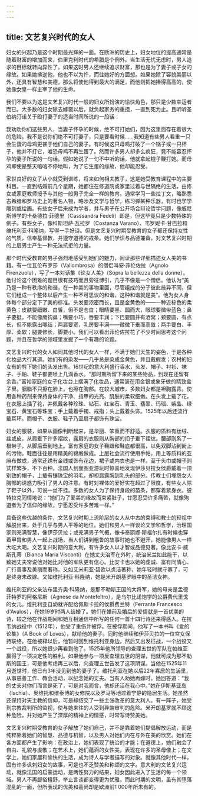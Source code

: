 ```yaml
---
---
---
```

title: 文艺复兴时代的女人
---




妇女的兴起乃是这个时期最光辉的一面。在欧洲的历史上，妇女地位的提高通常是随着财富的增加而来，伯里克利时代的希腊是个例外。当生活无忧无虑时，男人追求的目标就转向异性了。如果这时男人还继续追求财富，那也是为了妻子或子女的缘故。如果她拂逆他，他也不以为忤，而往她好的方面想。如果她除了容貌美丽以外，还具有智慧和美德，那么将使他得到最大的满足，而他则把她捧得高高的，使她像女皇一样主宰了他的生命。

我们不要以为这是文艺复兴时代一般的妇女所扮演的愉快角色，那只是少数幸运者而已。大多数的妇女除去嫁裳以后，就负起家务的重担，一直到死为止。且听听圣伯纳汀诺关于殴打妻子的适当时间所说的一段话：

我劝劝你们这些男人，当妻子怀孕的时候，绝不可打她们，因为这里面存在着很大的危险。我不是说你们绝不可打妻子，只是要看时候……我知道有些男人看重一只会生蛋的母鸡更甚于他们自己的妻子。有时候这只母鸡打破了一个锅子或一只杯子，他并不打它，唯恐母鸡不再生蛋了。然而许多男人却多么疯狂，竟不能容忍怀孕的妻子所说的一句话。假如她说了一句不中听的话，他就拿起棍子鞭打她。而母鸡即使是整天咯咯不停地叫，为了它生蛋的缘故，他却能忍受。



家世良好的女子从小就受到训练，将来如何相夫教子，这是她受教育课程中的主要科目。一直到结婚前几个星期，她都住在修道院或家里过着与世隔绝的生活，由修女或家庭教师授予与其他一般男子完全一样的教育。通常学习一些拉丁文，略熟悉古希腊和罗马史上的著名人物，略涉及文学与哲学，练习弹某种乐器，有时也学学雕刻或绘画。有些女子后来成为学者，并与男子在公开场合辩论哲学问题，像威尼斯博学的卡桑德拉·菲德里（Casssandra Fedeli）即是，但这毕竟只是少数特殊的例子。有些女子，像科斯坦萨·瓦拉罗（Costanza Varano）、韦罗妮卡·甘巴拉和维托利亚·科隆纳，写得一手好诗。但是文艺复兴时期受教育的女子都还保持女性的气质，信奉基督教，并遵守道德的戒条。她们学识与品德兼备，对文艺复兴时期的上层男士产生一种无法抗拒的力量。

那个时代受教育的男子强烈地感受到她们的魅力，阅读那些详细描述女人美的书籍。有一位瓦伦布罗莎（Vallombrosa）的僧侣叫安·菲伦佐拉（Agnolo Firenzuola），写了一本对话集《论女人美》（Sopra la bellezza della donne）。他讨论这个困难的题目很有技巧而且旁征博引，几乎不像是一个僧侣。他认为“美乃是一种有秩序的和谐，在一种美的事物里面，尽管组成的分子彼此歧异不同，但它们组成一个整体以后产生一种不可思议的和谐，这种和谐就是美”。他为女人身体每个部分定下了美的标准。头发要浓密而长，且是金黄色的——一种近棕色的柔黄色；皮肤要细嫩、白皙，但不是苍白；眼睛要黑、圆而大，眼球要微带蓝色；鼻子要挺，不能像鹰钩鼻；嘴要小巧，唇要丰润；下巴要圆并有酒窝；颈要圆，有点长，但不能露出喉结；两肩要宽，乳房要丰满——微微下垂而高耸；两手要白、丰厚、柔软；腿要修长，脚要小。我们可以看出菲伦佐拉花了不少时间思考这个问题，并且在哲学的领域里发掘了一个有趣的论题。

文艺复兴时代的女人如同其他时代的女人一样，不满于她们天生的姿色，于是各种化妆品大行其道。她们有的染发——几乎总是染成金黄色，并且戴假发；农村的妇女有的剪下她们的头发出售。16世纪的意大利盛行香水，头发、帽子、衬衫、袜子、手帕、鞋子都要喷上几滴香水。“那时期所留下来的某些物品，到现在还留有余香。”富裕家庭的女子化妆台上摆满了化妆品，通常装在用金银或象牙做的精致盒子里。胭脂不只擦在脸上，也擦在胸部。在较大城市，多数妇女都是袒胸露背。使用各种药剂来保持身体的干净、指甲的光亮、肌肤的柔软细嫩。在头发上戴了花，在衣服上插了花，并佩戴各种珍珠、钻石、红宝石、青玉、翡翠、玛瑙、紫晶、绿宝石、黄宝石等珠宝；手上戴着手镯、戒指；头上戴着头饰。1525年以后还流行戴耳环。而帽子、衣服、鞋子乃至扇子都饰有珠宝。

妇女的服装，如果从画像判断起来，是华丽、笨重而不舒适。衣服的质料有丝绒、丝或皮，从肩垂下许多褶纹，露肩的衣服则从胸部的扣子垂下褶纹。腰部则系了一根带子，从脚后垂到地上。富有家庭的女子鞋跟和鞋底都很高，以免双脚沾到街上的污物。鞋面往往是用精美的锦缎做成。上层社会流行使用手帕，用上等质料的亚麻布做成，通常还绣有金线或饰有花边，裙子或内衣也是一样。至于头巾或帽子则式样繁多，不下百种。法国人到曼图亚游玩时惊喜地发现伊莎贝拉女侯爵戴着一顶别致的帽子，上插有镶珠宝的羽毛，却袒肩露胸到乳头的部分。传教士们埋怨女人胸部的诱惑力吸引了男人的注意。有时对裸体的爱好实在超过了限度，有些女人除了鞋子以外，可说一丝不挂。多数的女人为了保持身段的苗条，都穿着紧身衣。彼特拉克同情地说：“她们为了爱美的缘故而束紧肚子，甘愿忍受许多痛苦，就像殉道者为了信仰的缘故，宁愿忍受许多苦难一样。”

具备这些优越的条件，文艺复兴时期上流阶层的女人从中古的束缚和教士的轻视中解脱出来，处于几乎与男人平等的地位。她们和男人一样谈论文学和哲学，治理国家则充满智慧，像伊莎贝拉；或充满男子气概，像卡泰丽娜·斯福尔扎有时候也穿着甲胄和男人一起上战场，当人们讲到粗鲁的故事时她也不避开，她能像男人一样大吃大喝。文艺复兴时期的意大利，有许多女人以才智或品德见著。像比安卡·威斯孔蒂（Bianca Maria Visconti）在她丈夫治军在外时，统治米兰如此能干，以致她丈夫常说他对她比对他的军队更有信心。比安卡也以她的虔诚、富有同情心、广行善事及美丽而著称。又如艾米莉亚·碧欧以贞洁著称，她年轻时就守寡了，可是终身未改嫁。又如维托利亚·科隆纳，她是米开朗基罗眼中的圣洁女神。

维托利亚的父亲法布里齐奥·科隆纳，是那不勒斯王国的大将军，她的母亲是孟德菲特罗的阿格尼斯（Agnese da Montefeltro），是乌尔比诺饱学的公爵费代里戈的女儿。维托利亚自幼就许配给佩斯卡拉的侯爵费兰特（Ferrante Francesco d'Avalos），在她19岁时两人结婚了。她们在婚前及婚后的爱情就是一首优美的诗，较之他在作战期间和她互相通信中所写的任何一首十四行诗还来得感人。在拉韦纳战役中（1512年），他受了重伤并被俘。在被俘期间，他写了一本书叫《爱的论集》（A Book of Loves），献给他的妻子。同时他继续和伊莎贝拉的一位宫女保持联络。在他被释以后，他暂时回到维托利亚身边，然后又出发征战，一个战役又一个战役，所以她很少再看到他了。1525年他所领导的查理五世的军队在帕维亚赢得了一项决定性的胜利。如果他参与一项反查理五世的阴谋，他就可成为那不勒斯的国王，可是他考虑再三以后，向查理五世告发了这项阴谋。当他在1525年11月逝世时，他已有3年没见到他的妻子了。维托利亚在她以后22年寡居的生活里，从事慈善工作、教会活动，以纪念她的丈夫。当有人劝她再嫁时，她回答道：“我的丈夫对你们而言是死了，可是对我而言，他却还活在我心中。”她在伊斯基亚岛（Ischia）、奥维托和维泰博的女修院以及罗马等地过着宁静的隐居生活。她虽然还保持对天主教的信仰，可是却结交了一些主张改革的意大利人。有一阵子，她受到宗教裁判所的监视，使与她来往的人受到异端审判的危险。米开朗基罗就不顾这种危险，并对她产生了深厚的精神上的情感，时常写诗赞美她。

文艺复兴时期受教育的女子解放了她们自己，并不是靠着她们提倡解放运动，而是纯粹靠着她们的智慧、品德与机智，以及男人对她们内在与外在美的欣赏。她们在各方面都产生了影响：在政治上，她们表现了统治的才能；在道德上，她们融会了自由、礼貌与虔敬；在艺术上，她们蕴涵的女性美，表现在许多的圣母像上；在文学上，她们家居和愉快的生活，成为诗人与学者描写的对象。就像其他时代一样，固有许多讽刺妇女的故事，可是也不乏赞美和称颂的文字。意大利的文艺复兴运动，就像法国的启蒙运动，是两性努力的结果，妇女因此进入了生活的每一个领域。男人不再鄙俗粗野，举止言谈都变得更为优雅。而此时期的文明，虽有其堕落混乱的一面，但所表现的优美和高尚却是欧洲前1 000年所未有的。